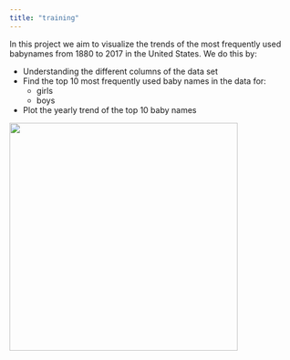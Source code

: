```yaml
---
title: "training"
---
```



In this project we aim to visualize the trends of the most frequently used babynames from 1880 to 2017 in the United States. We do this by:

- Understanding the different columns of the data set
- Find the top 10 most frequently used baby names in the data for:
  - girls
  - boys
- Plot the yearly trend of the top 10 baby names


![](https://upload.wikimedia.org/wikipedia/commons/6/64/Cute_baby_girl.jpg){fig-align="right" width=400}

